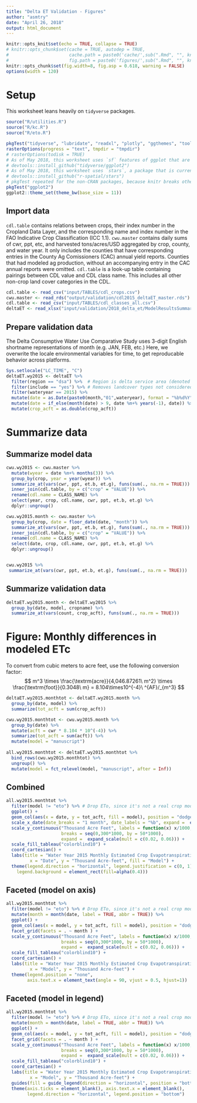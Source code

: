 ```yaml
---
title: "Delta ET Validation - Figures"
author: "asmtry"
date: "April 26, 2018"
output: html_document
---
```


```r
knitr::opts_knit$set(echo = TRUE, collapse = TRUE)
# knitr::opts_chunk$set(cache = TRUE, autodep = TRUE,
#                       cache.path = paste0('cache/',sub(".Rmd", "", knitr::current_input()),'/'),
#                       fig.path = paste0('figures/',sub(".Rmd", "", knitr::current_input()),'/'))
knitr::opts_chunk$set(fig.width=8, fig.asp = 0.618, warning = FALSE)
options(width = 120)
```

# Setup
This worksheet leans heavily on `tidyverse` packages.
```r
source("R/utilities.R")
source("R/kc.R")
source("R/eto.R")

pkgTest("tidyverse", "lubridate", "readxl", "plotly", "ggthemes", "tools")
rasterOptions(progress = "text", tmpdir = "tmpdir")
# rasterOptions(todisk = TRUE)
# As of May 2018, this worksheet uses `sf` features of ggplot that are currently under development
# devtools::install_github("tidyverse/ggplot2")
# As of May 2018, this worksheet uses `stars`, a package that is currently under development
# devtools::install_github("r-spatial/stars")
# pkgTest repeated for the non-CRAN packages, because knitr breaks otherwise
pkgTest("ggplot2")
ggplot2::theme_set(theme_bw(base_size = 11))
```

## Import data

`cdl.table` contains relations between crops, their index number in the 
Cropland Data Layer, and the corresponding name and index number in the 
FAO Indicative Crop Classification (ICC 1.1).
`cwu.master` contains daily sums of cwr, ppt, etc, and harvested tons/acres/USD 
aggregated by crop, county, and water year. It only includes the counties that 
have corresponding entries in the County Ag Comissioners (CAC) annual yield 
reports. Counties that had modeled ag production, without an accompanying entry 
in the CAC annual reports were omitted.
`cdl.table` is a look-up table containing pairings between CDL value and CDL
class name. This includes all other non-crop land cover categories in the CDL.

```r
cdl.table <- read_csv("input/TABLES/cdl_crops.csv")
cwu.master <- read_rds("output/validation/cdl2015_deltaET_master.rds")
cdl.table <- read_csv("input/TABLES/cdl_classes_all.csv")
deltaET <- read_xlsx("input/validation/2018_delta_et/ModelResultsSummary.xlsx", sheet = "data")
```

## Prepare validation data
The Delta Consumptive Water Use Comparative Study uses 3-digit English shortname 
representations of month (e.g. JAN, FEB, etc.)
Here, we overwrite the locale environmental variables for time, to get 
reproducable behavior across platforms.
```r
Sys.setlocale("LC_TIME", "C")
deltaET.wy2015 <- deltaET %>%
  filter(region == "dsa") %>%  # Region is delta service area (denoted by shapefile)
  filter(include == "yes") %>% # Removes landcover types not considered in delta study
  filter(wateryear == 2015) %>% 
  mutate(date = as.Date(paste0(month,"01",wateryear), format = "%b%d%Y")) %>%
  mutate(date = if_else(month(date) > 9, date %m+% years(-1), date)) %>%
  mutate(crop_acft = as.double(crop_acft))
```


# Summarize data

## Summarize model data
```r
cwu.wy2015 <- cwu.master %>%
  mutate(wyear = date %m+% months(3)) %>%
  group_by(crop, year = year(wyear)) %>%
  summarize_at(vars(cwr, ppt, et.b, et.g), funs(sum(., na.rm = TRUE))) %>%
  inner_join(cdl.table, by = c("crop" = "VALUE")) %>%
  rename(cdl.name = CLASS_NAME) %>%
  select(year, crop, cdl.name, cwr, ppt, et.b, et.g) %>%
  dplyr::ungroup()

cwu.wy2015.month <- cwu.master %>%
  group_by(crop, date = floor_date(date, "month")) %>%
  summarize_at(vars(cwr, ppt, et.b, et.g), funs(sum(., na.rm = TRUE))) %>%
  inner_join(cdl.table, by = c("crop" = "VALUE")) %>%
  rename(cdl.name = CLASS_NAME) %>%
  select(date, crop, cdl.name, cwr, ppt, et.b, et.g) %>%
  dplyr::ungroup()


cwu.wy2015 %>%
 summarize_at(vars(cwr, ppt, et.b, et.g), funs(sum(., na.rm = TRUE)))
```

## Summarize validation data
```r
deltaET.wy2015.month <- deltaET.wy2015 %>%
  group_by(date, model, cropname) %>%
  summarize_at(vars(count, crop_acft), funs(sum(., na.rm = TRUE)))
```


# Figure: Monthly differences in modeled ETc
To convert from cubic meters to acre feet, use the following conversion factor:
$$
 m^3 \times \frac{\textrm{acre}}{4,046.87261\ m^2} \times \frac{\textrm{foot}}{0.3048\ m} = 8.104\times10^{-4}\ ^{AF}/_{m^3}
$$
```r
deltaET.wy2015.monthtot <- deltaET.wy2015.month %>%
  group_by(date, model) %>%
  summarize(tot_acft = sum(crop_acft))

cwu.wy2015.monthtot <- cwu.wy2015.month %>%
  group_by(date) %>%
  mutate(acft = cwr * 8.104 * 10^(-4)) %>%
  summarize(tot_acft = sum(acft)) %>%
  mutate(model = "manuscript") 
  
all.wy2015.monthtot <- deltaET.wy2015.monthtot %>%
  bind_rows(cwu.wy2015.monthtot) %>%
  ungroup() %>%
  mutate(model = fct_relevel(model, "manuscript", after = Inf))
```
## Combined
```r
all.wy2015.monthtot %>%
  filter(model != "eto") %>% # Drop ETo, since it's not a real crop model
  ggplot() +
  geom_col(aes(x = date, y = tot_acft, fill = model), position = "dodge") +
  scale_x_date(date_breaks = "1 month", date_labels = "%b", expand =  expand_scale(mult = c(0.03, 0.03))) +
  scale_y_continuous("Thousand Acre Feet", labels = function(x) x/1000,
                     breaks = seq(0,300*1000, by = 50*1000),
                     expand =  expand_scale(mult = c(0.02, 0.06))) +
  scale_fill_tableau("colorblind10") +
  coord_cartesian() +
  labs(title = "Water Year 2015 Monthly Estimated Crop Evapotranspiration",
         x = "Date", y = "Thousand Acre-feet", fill = "Model") +
  theme(legend.direction = "horizontal", legend.justification = c(0, 1), legend.position = c(0, 1),
    legend.background = element_rect(fill=alpha(0.4)))
```

## Faceted (model on axis)
```r
all.wy2015.monthtot %>%
  filter(model != "eto") %>% # Drop ETo, since it's not a real crop model
  mutate(month = month(date, label = TRUE, abbr = TRUE)) %>%
  ggplot() +
  geom_col(aes(x = model, y = tot_acft, fill = model), position = "dodge") +
  facet_grid(facets = . ~ month ) +
  scale_y_continuous("Thousand Acre Feet", labels = function(x) x/1000,
                     breaks = seq(0,300*1000, by = 50*1000),
                     expand =  expand_scale(mult = c(0.02, 0.06))) +
  scale_fill_tableau("colorblind10") +
  coord_cartesian() +
  labs(title = "Water Year 2015 Monthly Estimated Crop Evapotranspiration",
         x = "Model", y = "Thousand Acre-feet") +
  theme(legend.position = "none",
        axis.text.x = element_text(angle = 90, vjust = 0.5, hjust=1))
```

## Faceted (model in legend)
```r
all.wy2015.monthtot %>%
  filter(model != "eto") %>% # Drop ETo, since it's not a real crop model
  mutate(month = month(date, label = TRUE, abbr = TRUE)) %>%
  ggplot() +
  geom_col(aes(x = model, y = tot_acft, fill = model), position = "dodge") +
  facet_grid(facets = . ~ month ) +
  scale_y_continuous("Thousand Acre Feet", labels = function(x) x/1000,
                     breaks = seq(0,300*1000, by = 50*1000),
                     expand =  expand_scale(mult = c(0.02, 0.06))) +
  scale_fill_tableau("colorblind10") +
  coord_cartesian() +
  labs(title = "Water Year 2015 Monthly Estimated Crop Evapotranspiration",
         x = "Model", y = "Thousand Acre-feet") +
  guides(fill = guide_legend(direction = "horizontal", position = "bottom", nrow = 1)) +
  theme(axis.ticks = element_blank(), axis.text.x = element_blank(),
        legend.direction = "horizontal", legend.position = "bottom")
```